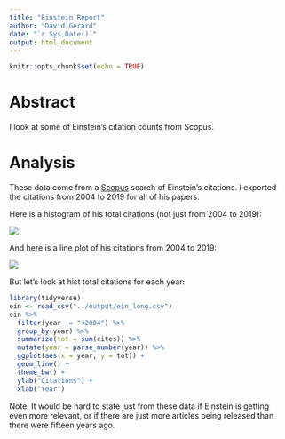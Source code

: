 ---
title: "Einstein Report"
author: "David Gerard"
date: "`r Sys.Date()`"
output: html_document
---

```{r setup, include=FALSE}
knitr::opts_chunk$set(echo = TRUE)
```

# Abstract

I look at some of Einstein's citation counts from Scopus.

# Analysis

These data come from a [Scopus](https://www.scopus.com/home.uri) search of Einstein's citations. I exported the citations from 2004 to 2019 for all of his papers.

Here is a histogram of his total citations (not just from 2004 to 2019):

![](../output/paper_hist.png)

And here is a line plot of his citations from 2004 to 2019:

![](../output/citefig.png)

But let's look at hist total citations for each year:

```{r, message = FALSE}
library(tidyverse)
ein <- read_csv("../output/ein_long.csv")
ein %>%
  filter(year != "<2004") %>%
  group_by(year) %>%
  summarize(tot = sum(cites)) %>%
  mutate(year = parse_number(year)) %>%
  ggplot(aes(x = year, y = tot)) +
  geom_line() +
  theme_bw() +
  ylab("Citations") +
  xlab("Year")
```

Note: It would be hard to state just from these data if Einstein is getting even more relevant, or if there are just more articles being released than there were fifteen years ago.
